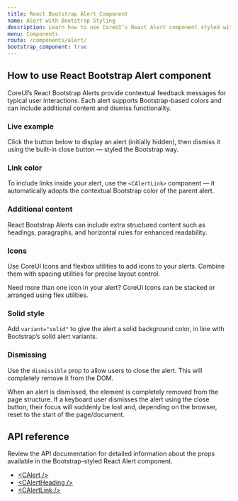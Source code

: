 ```yaml
---
title: React Bootstrap Alert Component
name: Alert with Bootstrap Styling
description: Learn how to use CoreUI’s React Alert component styled with Bootstrap for contextual feedback messages and dismissible UI alerts.
menu: Components
route: /components/alert/
bootstrap_component: true
---
```


## How to use React Bootstrap Alert component

CoreUI’s React Bootstrap Alerts provide contextual feedback messages for typical user interactions. Each alert supports Bootstrap-based colors and can include additional content and dismiss functionality.

<ExampleSnippet className="theme-bootstrap" component="AlertExample" componentName="React Bootstrap Alert" />

<Callout color="warning" type="colorAssistiveTechnologies" />

### Live example

Click the button below to display an alert (initially hidden), then dismiss it using the built-in close button — styled the Bootstrap way.

<ExampleSnippet className="theme-bootstrap" component="AlertLiveExample" componentName="React Bootstrap Alert" />

### Link color

To include links inside your alert, use the `<CAlertLink>` component — it automatically adopts the contextual Bootstrap color of the parent alert.

<ExampleSnippet className="theme-bootstrap" component="AlertLinkColorExample" componentName="React Bootstrap Alert" />

### Additional content

React Bootstrap Alerts can include extra structured content such as headings, paragraphs, and horizontal rules for enhanced readability.

<ExampleSnippet className="theme-bootstrap" component="AlertAdditionalContentExample" componentName="React Bootstrap Alert" />

### Icons

Use CoreUI Icons and flexbox utilities to add icons to your alerts. Combine them with spacing utilities for precise layout control.

<ExampleSnippet className="theme-bootstrap" component="AlertIcons1Example" componentName="React Bootstrap Alert" />

Need more than one icon in your alert? CoreUI Icons can be stacked or arranged using flex utilities.

<ExampleSnippet className="theme-bootstrap" component="AlertIcons2Example" componentName="React Bootstrap Alert" />

### Solid style

Add `variant="solid"` to give the alert a solid background color, in line with Bootstrap’s solid alert variants.

<ExampleSnippet className="theme-bootstrap" component="AlertSolidExample" componentName="React Bootstrap Alert" />

### Dismissing

Use the `dismissible` prop to allow users to close the alert. This will completely remove it from the DOM.

<ExampleSnippet className="theme-bootstrap" component="AlertDismissingExample" componentName="React Bootstrap Alert" />

<Callout color="warning">
  When an alert is dismissed, the element is completely removed from the page structure. If a
  keyboard user dismisses the alert using the close button, their focus will suddenly be lost and,
  depending on the browser, reset to the start of the page/document.
</Callout>

## API reference

Review the API documentation for detailed information about the props available in the Bootstrap-styled React Alert component.

- [&lt;CAlert /&gt;](../api/#calert)
- [&lt;CAlertHeading /&gt;](../api/#calertheading)
- [&lt;CAlertLink /&gt;](../api/#calertlink)
